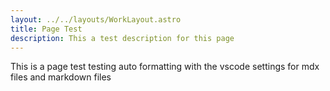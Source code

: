 ```yaml
---
layout: ../../layouts/WorkLayout.astro
title: Page Test
description: This a test description for this page
---
```


This is a page test testing auto formatting with the vscode settings for mdx files and markdown files
